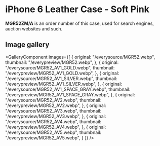 
# iPhone 6 Leather Case - Soft Pink

<Callout type='info' emoji='👉🏻'>**MGR52ZM/A** is an order number of this case, used for search engines, auction websites and such.</Callout>

## Image gallery

<GalleryComponent
    images={[
      {
        original: "/everysource/MGR52.webp",
        thumbnail: "/everypreview/MGR52.webp",
      },
      {
        original: "/everysource/MGR52_AV1_GOLD.webp",
        thumbnail: "/everypreview/MGR52_AV1_GOLD.webp",
      },
      {
        original: "/everysource/MGR52_AV1_SILVER.webp",
        thumbnail: "/everypreview/MGR52_AV1_SILVER.webp",
      },
      {
        original: "/everysource/MGR52_AV1_SPACE_GRAY.webp",
        thumbnail: "/everypreview/MGR52_AV1_SPACE_GRAY.webp",
      },
      {
        original: "/everysource/MGR52_AV2.webp",
        thumbnail: "/everypreview/MGR52_AV2.webp",
      },
      {
        original: "/everysource/MGR52_AV3.webp",
        thumbnail: "/everypreview/MGR52_AV3.webp",
      },
      {
        original: "/everysource/MGR52_AV4.webp",
        thumbnail: "/everypreview/MGR52_AV4.webp",
      },
      {
        original: "/everysource/MGR52_AV5.webp",
        thumbnail: "/everypreview/MGR52_AV5.webp",
      }
    ]}
  />
